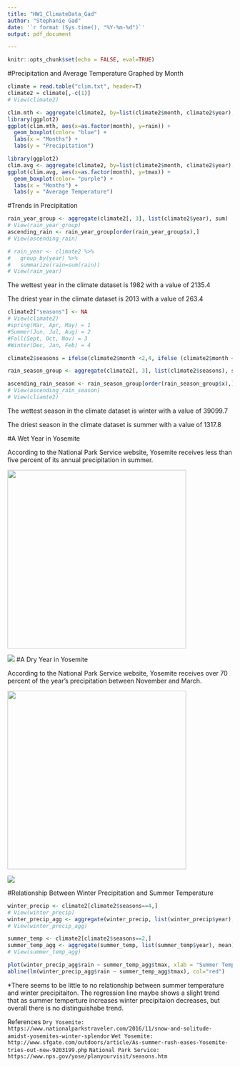 ```yaml
---
title: "HW1_ClimateData_Gad"
author: "Stephanie Gad"
date: '`r format (Sys.time(), "%Y-%m-%d")`'
output: pdf_document

---
```


```r
knitr::opts_chunk$set(echo = FALSE, eval=TRUE)
```

#Precipitation and Average Temperature Graphed by Month
```r

climate = read.table("clim.txt", header=T)
climate2 = climate[,-c(1)] 
# View(climate2)

clim.mth <- aggregate(climate2, by=list(climate2$month, climate2$year), sum)
library(ggplot2)
ggplot(clim.mth, aes(x=as.factor(month), y=rain)) + 
  geom_boxplot(color= "blue") +
  labs(x = "Months") +
  labs(y = "Precipitation")

```


```r
library(ggplot2)
clim.avg <- aggregate(climate2, by=list(climate2$month, climate2$year), mean)
ggplot(clim.avg, aes(x=as.factor(month), y=tmax)) + 
  geom_boxplot(color= "purple") +
  labs(x = "Months") +
  labs(y = "Average Temperature")


```

#Trends in Precipitation 

```r

rain_year_group <- aggregate(climate2[, 3], list(climate2$year), sum)
# View(rain_year_group)
ascending_rain <- rain_year_group[order(rain_year_group$x),] 
# View(ascending_rain)

# rain_year <- climate2 %>% 
#   group_by(year) %>% 
#   summarize(rain=sum(rain))
# View(rain_year)
```
The wettest year in the climate dataset is 1982 with a value of 2135.4

The driest year in the climate dataset is 2013 with a value of 263.4

```r
climate2["seasons"] <- NA
# View(climate2)
#spring(Mar, Apr, May) = 1
#Summer(Jun, Jul, Aug) = 2
#Fall(Sept, Oct, Nov) = 3
#Winter(Dec, Jan, Feb) = 4

climate2$seasons = ifelse(climate2$month <2,4, ifelse (climate2$month <3,4, ifelse(climate2$month <4,1, ifelse(climate2$month <5,1, ifelse(climate2$month <6,1, ifelse(climate2$month <7,2, ifelse(climate2$month <8,2, ifelse(climate2$month <9,2, ifelse(climate2$month <10,3, ifelse(climate2$month <11,3, ifelse(climate2$month <12,3, ifelse(climate2$month <13,4,8))))))))))))

rain_season_group <- aggregate(climate2[, 3], list(climate2$seasons), sum)

ascending_rain_season <- rain_season_group[order(rain_season_group$x),] 
# View(ascending_rain_season)
# View(cliamte2)
```

The wettest season in the climate dataset is winter with a value of 39099.7

The driest season in the climate dataset is summer with a value of 1317.8

#A Wet Year in Yosemite

According to the National Park Service website, Yosemite receives less than five percent of its annual precipitation in summer.

<div align="center">
<img src="/Users/stephaniegad/Documents/Bren/ESM262/informatics/yosemite_summer.jpg" height=400> </div>

![](/Users/stephaniegad/Documents/Bren/ESM262/informatics/yosemite_summer.jpg)
#A Dry Year in Yosemite

According to the National Park Service website, Yosemite receives over 70 percent of the year’s precipitation between November and March. 

<div align="center">
<img src="/Users/stephaniegad/Documents/Bren/ESM262/informatics/yosemite_winter.jpg" height=400> </div>
![](/Users/stephaniegad/Documents/Bren/ESM262/informatics/yosemite_winter.jpg)

#Relationship Between Winter Precipitation and Summer Temperature
```r
winter_precip <- climate2[climate2$seasons==4,]
# View(winter_precip)
winter_precip_agg <- aggregate(winter_precip, list(winter_precip$year), sum)
# View(winter_precip_agg)

summer_temp <- climate2[climate2$seasons==2,]
summer_temp_agg <- aggregate(summer_temp, list(summer_temp$year), mean)
# View(summer_temp_agg)

plot(winter_precip_agg$rain ~ summer_temp_agg$tmax, xlab = "Summer Temperature", ylab = "Winter Precipitation")
abline(lm(winter_precip_agg$rain ~ summer_temp_agg$tmax), col="red")

```

*There seems to be little to no relationship between summer temperature and winter precipitaiton. The regression line maybe shows a slight trend that as summer temperture increases winter precipitaion decreases, but overall there is no distinguishabe trend.  



References
`
Dry Yosemite: https://www.nationalparkstraveler.com/2016/11/snow-and-solitude-amidst-yosemites-winter-splendor
`
`
Wet Yosemite: http://www.sfgate.com/outdoors/article/As-summer-rush-eases-Yosemite-tries-out-new-9203199.php
`
`
National Park Service: https://www.nps.gov/yose/planyourvisit/seasons.htm
`